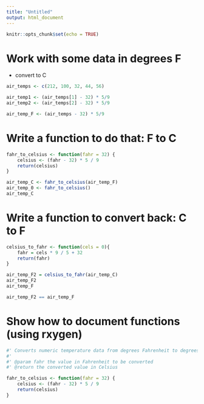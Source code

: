 ```yaml
---
title: "Untitled"
output: html_document
---
```


```r
knitr::opts_chunk$set(echo = TRUE)
```

# Work with some data in degrees F

- convert to C

```r
air_temps <- c(212, 100, 32, 44, 56) 

air_temp1 <- (air_temps[1] - 32) * 5/9
air_temp2 <- (air_temps[2] - 32) * 5/9

air_temp_F <- (air_temps - 32) * 5/9
```

# Write a function to do that: F to C


```r
fahr_to_celsius <- function(fahr = 32) {
    celsius <- (fahr - 32) * 5 / 9
    return(celsius)
}

air_temp_C <- fahr_to_celsius(air_temp_F)
air_temp_0 <- fahr_to_celsius()
air_temp_C

```



# Write a function to convert back: C to F

```r
celsius_to_fahr <- function(cels = 0){
    fahr = cels * 9 / 5 + 32
    return(fahr)
}

air_temp_F2 = celsius_to_fahr(air_temp_C)
air_temp_F2 
air_temp_F

air_temp_F2 == air_temp_F

```


# Show how to document functions (using rxygen)

```r
#' Converts numeric temperature data from degrees Fahrenheit to degrees Celsius
#'
#' @param fahr the value in Fahrenheit to be converted
#' @return the converted value in Celsius

fahr_to_celsius <- function(fahr = 32) {
    celsius <- (fahr - 32) * 5 / 9
    return(celsius)
}

```

